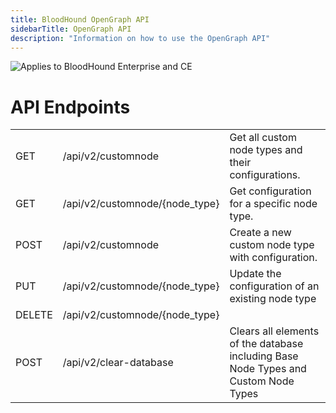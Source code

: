 ```yaml
---
title: BloodHound OpenGraph API
sidebarTitle: OpenGraph API
description: "Information on how to use the OpenGraph API"
---
```


<img noZoom src="/assets/enterprise-AND-community-edition-pill-tag.svg" alt="Applies to BloodHound Enterprise and CE"/>


# API Endpoints

|  |   |   |
| --- | --- | --- |
| GET | /api/v2/customnode | Get all custom node types and their configurations. |
| GET | /api/v2/customnode/{node_type} | Get configuration for a specific node type. |
| POST | /api/v2/customnode | Create a new custom node type with configuration. |
| PUT | /api/v2/customnode/{node_type} | Update the configuration of an existing node type |
| DELETE| /api/v2/customnode/{node_type} | |
| POST | /api/v2/clear-database | Clears all elements of the database including Base Node Types and Custom Node Types |


